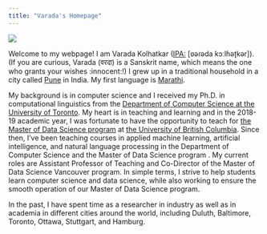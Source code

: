 ```yaml
---
title: "Varada's Homepage"
---
```


![](img/profile.png)

Welcome to my webpage! I am Varada Kolhatkar ([IPA:](https://en.wikipedia.org/wiki/International_Phonetic_Alphabet) \[ʋəɾəda kɔːlɦəʈkər]). (If you are curious, Varada (वरदा) is a Sanskrit name, which means the one who grants your wishes :innocent:!) I grew up in a traditional household in a city called [Pune](https://en.wikipedia.org/wiki/Pune) in India. My first language is [Marathi](https://en.wikipedia.org/wiki/Marathi_language).

My background is in computer science and I received my Ph.D. in computational linguistics from the [Department of Computer Science at the University of Toronto](https://www.cs.toronto.edu/compling/).
My heart is in teaching and learning and in the 2018-19 academic year, I was fortunate to have the opportunity to teach for [the Master of Data Science program](https://ubc-mds.github.io/about/) at [the University of British Columbia](https://www.ubc.ca/). Since then, I’ve been teaching courses in applied machine learning, artificial intelligence, and natural language processing in the Department of Computer Science and the Master of Data Science program . My current roles are Assistant Professor of Teaching and Co-Director of the Master of Data Science Vancouver program. In simple terms, I strive to help students learn computer science and data science, while also working to ensure the smooth operation of our Master of Data Science program.

In the past, I have spent time as a researcher in industry as well as in academia in different cities around the world, including Duluth, Baltimore, Toronto, Ottawa, Stuttgart, and Hamburg.

